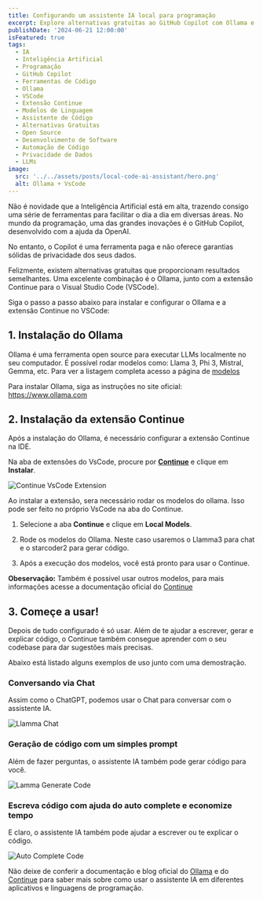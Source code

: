 ```yaml
---
title: Configurando um assistente IA local para programação
excerpt: Explore alternativas gratuitas ao GitHub Copilot com Ollama e a extensão Continue para Visual Studio Code (VSCode). Ollama permite executar grandes modelos de linguagem (LLMs) localmente, como Llama 3, oferecendo uma opção open source. Configure a extensão Continue no VSCode para escrever, gerar e aprender com seu codebase, proporcionando uma alternativa eficiente e privada ao Copilot sem custos adicionais.
publishDate: '2024-06-21 12:00:00'
isFeatured: true
tags:
  - IA
  - Inteligência Artificial
  - Programação
  - GitHub Copilot
  - Ferramentas de Código
  - Ollama
  - VSCode
  - Extensão Continue
  - Modelos de Linguagem
  - Assistente de Código
  - Alternativas Gratuitas
  - Open Source
  - Desenvolvimento de Software
  - Automação de Código
  - Privacidade de Dados
  - LLMs
image:
  src: '../../assets/posts/local-code-ai-assistant/hero.png'
  alt: Ollama + VsCode
---
```


Não é novidade que a Inteligência Artificial está em alta, trazendo consigo uma série de ferramentas para facilitar o dia a dia em diversas áreas.
No mundo da programação, uma das grandes inovações é o GitHub Copilot, desenvolvido com a ajuda da OpenAI.

No entanto, o Copilot é uma ferramenta paga e não oferece garantias sólidas de privacidade dos seus dados.

Felizmente, existem alternativas gratuitas que proporcionam resultados semelhantes.
Uma excelente combinação é o Ollama, junto com a extensão Continue para o Visual Studio Code (VSCode).

Siga o passo a passo abaixo para instalar e configurar o Ollama e a extensão Continue no VSCode:

## 1. Instalação do Ollama

Ollama é uma ferramenta open source para executar LLMs localmente no seu computador.
É possível rodar modelos como: Llama 3, Phi 3, Mistral, Gemma, etc.
Para ver a listagem completa acesso a página de [modelos](https://www.ollama.com/library)

Para instalar Ollama, siga as instruções no site oficial: https://www.ollama.com

## 2. Instalação da extensão Continue

Após a instalação do Ollama, é necessário configurar a extensão Continue na IDE.

Na aba de extensões do VsCode, procure por [**Continue**](https://marketplace.visualstudio.com/items?itemName=Continue.continue) e clique em **Instalar**.

![Continue VsCode Extension](../../assets/posts/local-code-ai-assistant/continue-extension.png)

Ao instalar a extensão, sera necessário rodar os modelos do ollama. Isso pode ser feito no próprio VsCode na aba do Continue.

1. Selecione a aba **Continue** e clique em **Local Models**.

2. Rode os modelos do Ollama. Neste caso usaremos o Llamma3 para chat e o starcoder2 para gerar código.

3. Após a execução dos modelos, você está pronto para usar o Continue.

**Obeservação:** Também é possivel usar outros modelos, para mais informações acesse a documentação oficial do [Continue](https://docs.continue.dev/setup/configuration)

## 3. Começe a usar!

Depois de tudo configurado é só usar. Além de te ajudar a escrever, gerar e explicar código,
o Continue também consegue aprender com o seu codebase para dar sugestões mais precisas.

Abaixo está listado alguns exemplos de uso junto com uma demostração.

### Conversando via Chat

Assim como o ChatGPT, podemos usar o Chat para conversar com o assistente IA.

![Llamma Chat](/assets/posts/local-code-ai-assistant/lamma-chat.gif)

### Geração de código com um simples prompt

Além de fazer perguntas, o assistente IA também pode gerar código para você.

![Lamma Generate Code](/assets/posts/local-code-ai-assistant/lamma-generate-code.gif)

### Escreva código com ajuda do auto complete e economize tempo

E claro, o assistente IA também pode ajudar a escrever ou te explicar o código.

![Auto Complete Code](/assets/posts/local-code-ai-assistant/lamma-auto-complete-code.gif)

Não deixe de conferir a documentação e blog oficial do [Ollama](https://www.ollama.com/blog/continue-code-assistant) e do [Continue](https://www.continue.dev/)
para saber mais sobre como usar o assistente IA em diferentes aplicativos e linguagens de programação.

